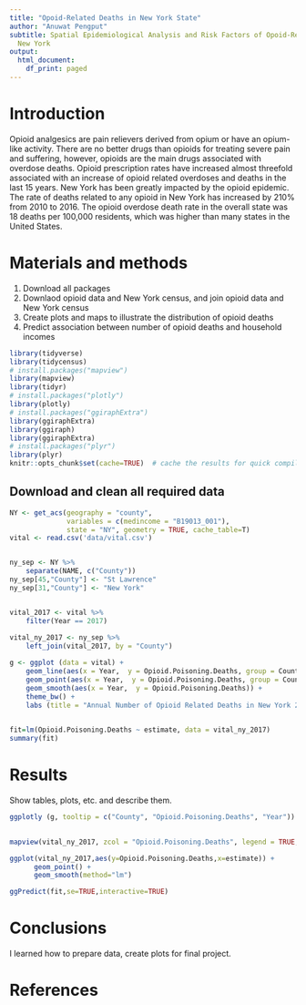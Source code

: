 ```yaml
---
title: "Opoid-Related Deaths in New York State"
author: "Anuwat Pengput"
subtitle: Spatial Epidemiological Analysis and Risk Factors of Opoid-Related Deaths in
  New York
output:
  html_document:
    df_print: paged
---
```


# Introduction 
Opioid analgesics are pain relievers derived from opium or have an opium-like activity. There are no better drugs than opioids for treating severe pain and suffering, however, opioids are the main drugs associated with overdose deaths. Opioid prescription rates have increased almost threefold associated with an increase of opioid related overdoses and deaths in the last 15 years. New York has been greatly impacted by the opioid epidemic. The rate of deaths related to any opioid in New York has increased by 210% from 2010 to 2016. The opioid overdose death rate in the overall state was 18 deaths per 100,000 residents, which was higher than many states in the United States.  

# Materials and methods 


1. Download all packages 
2. Downlaod opioid data and New York census, and join opioid data and New York census
3. Create plots and maps to illustrate the distribution of opioid deaths
4. Predict association between number of opioid deaths and household incomes


```r
library(tidyverse)
library(tidycensus)
# install.packages("mapview")
library(mapview) 
library(tidyr)
# install.packages("plotly")
library(plotly)
# install.packages("ggiraphExtra")
library(ggiraphExtra)
library(ggiraph)
library(ggiraphExtra)
# install.packages("plyr")
library(plyr)
knitr::opts_chunk$set(cache=TRUE)  # cache the results for quick compiling
```

## Download and clean all required data
```r
NY <- get_acs(geography = "county", 
              variables = c(medincome = "B19013_001"), 
              state = "NY", geometry = TRUE, cache_table=T)
vital <- read.csv('data/vital.csv') 


ny_sep <- NY %>%
    separate(NAME, c("County"))
ny_sep[45,"County"] <- "St Lawrence"
ny_sep[31,"County"] <- "New York"


vital_2017 <- vital %>%
    filter(Year == 2017)
    
vital_ny_2017 <- ny_sep %>%
    left_join(vital_2017, by = "County")

```


```r
g <- ggplot (data = vital) +
    geom_line(aes(x = Year,  y = Opioid.Poisoning.Deaths, group = County, col = County)) + 
    geom_point(aes(x = Year,  y = Opioid.Poisoning.Deaths, group = County, col = County, size = Opioid.Poisoning.Deaths)) +
    geom_smooth(aes(x = Year,  y = Opioid.Poisoning.Deaths)) +
    theme_bw() +
    labs (title = "Annual Number of Opioid Related Deaths in New York 2003-2017", x = "Year", y= "Number of Opioid Related Deaths")
    
```



```r
fit=lm(Opioid.Poisoning.Deaths ~ estimate, data = vital_ny_2017)
summary(fit)
```


# Results 

Show tables, plots, etc. and describe them.

```r
ggplotly (g, tooltip = c("County", "Opioid.Poisoning.Deaths", "Year"))
    
```

```r
mapview(vital_ny_2017, zcol = "Opioid.Poisoning.Deaths", legend = TRUE, alpha = 0.5)
```

```r
ggplot(vital_ny_2017,aes(y=Opioid.Poisoning.Deaths,x=estimate)) + 
      geom_point() +
      geom_smooth(method="lm")
```

```r
ggPredict(fit,se=TRUE,interactive=TRUE)
```

# Conclusions
I learned how to prepare data, create plots for final project.


# References 
